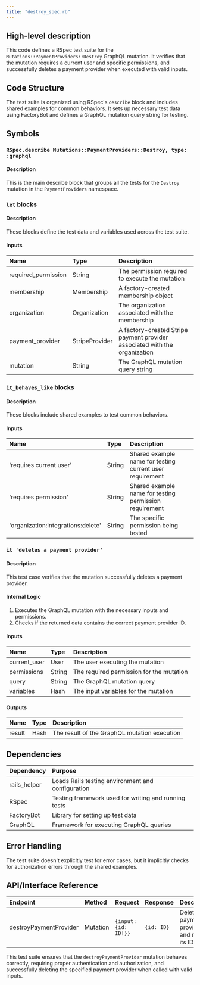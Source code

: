 ```yaml
---
title: "destroy_spec.rb"
---
```


## High-level description
This code defines a RSpec test suite for the `Mutations::PaymentProviders::Destroy` GraphQL mutation. It verifies that the mutation requires a current user and specific permissions, and successfully deletes a payment provider when executed with valid inputs.

## Code Structure
The test suite is organized using RSpec's `describe` block and includes shared examples for common behaviors. It sets up necessary test data using FactoryBot and defines a GraphQL mutation query string for testing.

## Symbols

### `RSpec.describe Mutations::PaymentProviders::Destroy, type: :graphql`
#### Description
This is the main describe block that groups all the tests for the `Destroy` mutation in the `PaymentProviders` namespace.

### `let` blocks
#### Description
These blocks define the test data and variables used across the test suite.

#### Inputs
| Name | Type | Description |
|:-----|:-----|:------------|
| required_permission | String | The permission required to execute the mutation |
| membership | Membership | A factory-created membership object |
| organization | Organization | The organization associated with the membership |
| payment_provider | StripeProvider | A factory-created Stripe payment provider associated with the organization |
| mutation | String | The GraphQL mutation query string |

### `it_behaves_like` blocks
#### Description
These blocks include shared examples to test common behaviors.

#### Inputs
| Name | Type | Description |
|:-----|:-----|:------------|
| 'requires current user' | String | Shared example name for testing current user requirement |
| 'requires permission' | String | Shared example name for testing permission requirement |
| 'organization:integrations:delete' | String | The specific permission being tested |

### `it 'deletes a payment provider'`
#### Description
This test case verifies that the mutation successfully deletes a payment provider.

#### Internal Logic
1. Executes the GraphQL mutation with the necessary inputs and permissions.
2. Checks if the returned data contains the correct payment provider ID.

#### Inputs
| Name | Type | Description |
|:-----|:-----|:------------|
| current_user | User | The user executing the mutation |
| permissions | String | The required permission for the mutation |
| query | String | The GraphQL mutation query |
| variables | Hash | The input variables for the mutation |

#### Outputs
| Name | Type | Description |
|:-----|:-----|:------------|
| result | Hash | The result of the GraphQL mutation execution |

## Dependencies
| Dependency | Purpose |
|:-----------|:--------|
| rails_helper | Loads Rails testing environment and configuration |
| RSpec | Testing framework used for writing and running tests |
| FactoryBot | Library for setting up test data |
| GraphQL | Framework for executing GraphQL queries |

## Error Handling
The test suite doesn't explicitly test for error cases, but it implicitly checks for authorization errors through the shared examples.

## API/Interface Reference
| Endpoint | Method | Request | Response | Description |
|:---------|:-------|:--------|:---------|:------------|
| destroyPaymentProvider | Mutation | `{input: {id: ID!}}` | `{id: ID}` | Deletes a payment provider and returns its ID |

This test suite ensures that the `destroyPaymentProvider` mutation behaves correctly, requiring proper authentication and authorization, and successfully deleting the specified payment provider when called with valid inputs.